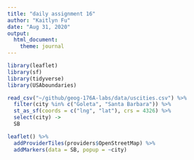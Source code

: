 ```yaml
---
title: "daily assignment 16"
author: "Kaitlyn Fu"
date: "Aug 31, 2020" 
output:
  html_document:
    theme: journal
---
```


```r
library(leaflet)
library(sf)
library(tidyverse)
library(USAboundaries)
```
```r
read_csv("~/github/geog-176A-labs/data/uscities.csv") %>%
  filter(city %in% c("Goleta", "Santa Barbara")) %>%
  st_as_sf(coords = c("lng", "lat"), crs = 4326) %>%
  select(city) ->
  SB
```

```r
leaflet() %>%
  addProviderTiles(providers$OpenStreetMap) %>%
  addMarkers(data = SB, popup = ~city)
```

